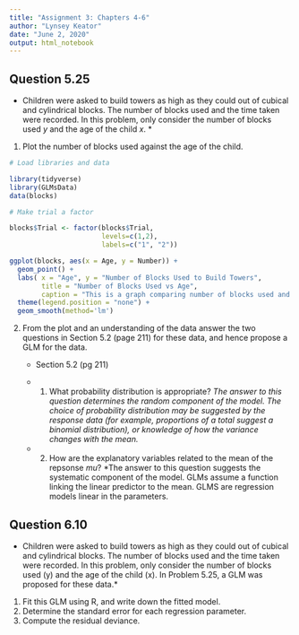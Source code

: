 ```yaml
---
title: "Assignment 3: Chapters 4-6"
author: "Lynsey Keator"
date: "June 2, 2020"
output: html_notebook
---
```

## Question 5.25

* Children were asked to build towers as high as they could out of cubical and cylindrical blocks. The number of blocks used and the time taken were recorded. In this problem, only consider the number of blocks used *y* and the age of the child *x*. *


1. Plot the number of blocks used against the age of the child.

```r
# Load libraries and data

library(tidyverse)
library(GLMsData)
data(blocks)

# Make trial a factor

blocks$Trial <- factor(blocks$Trial,
                       levels=c(1,2),
                       labels=c("1", "2"))
```

```r
ggplot(blocks, aes(x = Age, y = Number)) +
  geom_point() +
  labs( x = "Age", y = "Number of Blocks Used to Build Towers",
        title = "Number of Blocks Used vs Age",
        caption = "This is a graph comparing number of blocks used and age") +
  theme(legend.position = "none") +
  geom_smooth(method='lm')
```


2. From the plot and an understanding of the data answer the two questions in Section 5.2 (page 211) for these data, and hence propose a GLM for the data.

    - Section 5.2 (pg 211)
    
    - 1. What probability distribution is appropriate? 
    *The answer to this question determines the random component of the model. The choice of probability distribution may be suggested by the response data (for example, proportions of a total suggest a binomial distribution), or knowledge of how the variance changes with the mean.*
    
    - 2. How are the explanatory variables related to the mean of the repsonse *mu*? 
    *The answer to this question suggests the systematic component of the model. GLMs assume a function linking the linear predictor to the mean. GLMS are regression models linear in the parameters.

## Question 6.10

* Children were asked to build towers as high as they could out of cubical and cylindrical blocks. The number of blocks used and the time taken were recorded. In this problem, only consider the number of blocks used (y) and the age of the child (x). In Problem 5.25, a GLM was proposed for these data.*

1. Fit this GLM using R, and write down the fitted model.
2. Determine the standard error for each regression parameter.
3. Compute the residual deviance.
